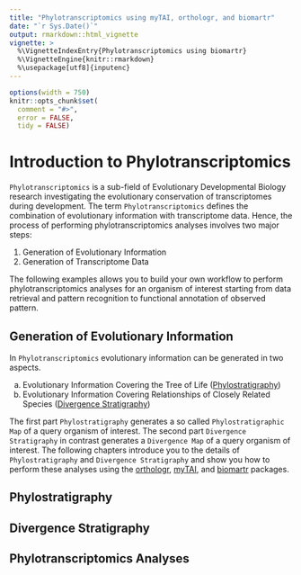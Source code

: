 ```yaml
---
title: "Phylotranscriptomics using myTAI, orthologr, and biomartr"
date: "`r Sys.Date()`"
output: rmarkdown::html_vignette
vignette: >
  %\VignetteIndexEntry{Phylotranscriptomics using biomartr}
  %\VignetteEngine{knitr::rmarkdown}
  %\usepackage[utf8]{inputenc}
---
```


```r
options(width = 750)
knitr::opts_chunk$set(
  comment = "#>",
  error = FALSE,
  tidy = FALSE)
```


# Introduction to Phylotranscriptomics

`Phylotranscriptomics` is a sub-field of Evolutionary Developmental Biology research investigating the evolutionary conservation of transcriptomes during development. The term `Phylotranscriptomics` defines the combination of evolutionary information with transcriptome data. Hence, the process of performing phylotranscriptomics analyses involves two major steps:

1) Generation of Evolutionary Information
2) Generation of Transcriptome Data

The following examples allows you to build your own workflow to perform phylotranscriptomics analyses for an organism of interest starting from data retrieval and pattern recognition to functional annotation of observed pattern.


## Generation of Evolutionary Information

In `Phylotranscriptomics` evolutionary information can be generated in two aspects.

a) Evolutionary Information Covering the Tree of Life ([Phylostratigraphy](http://www.sciencedirect.com/science/article/pii/S0168952507002995))
b) Evolutionary Information Covering Relationships of Closely Related Species ([Divergence Stratigraphy](http://mbe.oxfordjournals.org/content/early/2015/01/27/molbev.msv012.short))

The first part `Phylostratigraphy` generates a so called `Phylostratigraphic Map` of a query organism of interest. The second part `Divergence Stratigraphy` in contrast generates a `Divergence Map` of a query organism of interest. The following chapters introduce you to the details of `Phylostratigraphy` and `Divergence Stratigraphy` and show you how to perform these analyses using the [orthologr](https://github.com/HajkD/orthologr), [myTAI](https://github.com/HajkD/myTAI), and [biomartr](https://github.com/HajkD/biomartr) packages.


## Phylostratigraphy


## Divergence Stratigraphy


## Phylotranscriptomics Analyses













